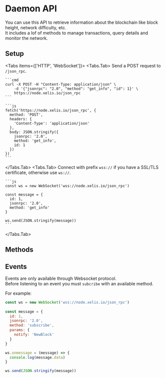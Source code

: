 


# Daemon API

You can use this API to retrieve information about the blockchain like block height, network difficulty, etc.  
It includes a lof of methods to manage transactions, query details and monitor the network.  

## Setup

<Tabs items={['HTTP', 'WebSocket']}>
  <Tabs.Tab>
    Send a POST request to `/json_rpc`.

    ```cmd
    curl -X POST -H "Content-Type: application/json" \
        -d '{"jsonrpc": "2.0", "method": "get_info", "id": 1}' \
        https://node.xelis.io/json_rpc
    ```

    ```js
    fetch('https://node.xelis.io/json_rpc', {
      method: 'POST',
      headers: {
        'Content-Type': 'application/json'
      },
      body: JSON.stringify({
        jsonrpc: '2.0',
        method: 'get_info',
        id: 1
      })
    })
    ```
  </Tabs.Tab>
  <Tabs.Tab>
    Connect with prefix `wss://` if you have a SSL/TLS certificate, otherwise use `ws://`.

    ```js
    const ws = new WebSocket('wss://node.xelis.io/json_rpc')

    const message = {
      id: 1,
      jsonrpc: '2.0',
      method: 'get_info'
    }

    ws.send(JSON.stringify(message))
    ```
  </Tabs.Tab>
</Tabs>

## Methods

<GetVersion />
<GetInfo />
<GetHeight />
<GetTopoheight />
<GetStableheight />
<GetBlockTemplate />
<GetBlockAtTopoheight />
<GetBlocksAtHeight />
<GetBlockByHash />
<GetTopBlock />
<GetNonce />
<HasNonce />
<GetNonceAtTopoheight />
<GetBalance />
<HasBalance />
<GetBalanceAtTopoheight />
<GetAsset />
<GetAssets />
<CountAssets />
<CountTransactions />
<CountAccounts />
<GetTips />
<P2PStatus />
<GetDAGOrder />
<SubmitBlock />
<SubmitTransaction />
<GetMempool />
<GetTransaction />
<GetTransactions />
<GetBlocksRangeByTopoheight />
<GetBlocksRangeByHeight />
<GetAccounts />
<GetAccountHistory />
<GetAccountAssets />
<GetPeers />
<GetDevFeeThresholds />
<GetSizeOnDisk />
<IsTxExecutedInBlock />
<GetMempoolCache />

## Events

Events are only available through Websocket protocol.   
Before listening to an event you must `subcribe` with an available method. 

For example: 

```js
const ws = new WebSocket('wss://node.xelis.io/json_rpc')
 
const message = {
  id: 1,
  jsonrpc: '2.0',
  method: 'subscribe',
  params: {
    notify: 'NewBlock'
  }
}

ws.onmessage = (message) => {
  console.log(message.data)
}

ws.send(JSON.stringify(message))
```

<NewBlock />
<TransactionAddedInMempool />
<TransactionExecuted />
<BlockOrdered />
<TransactionSCResult />
<NewAsset />
<PeerConnected />
<PeerDisconnected />
<PeerStateUpdated />
<PeerPeerListUpdated />
<PeerPeerDisconnected />
